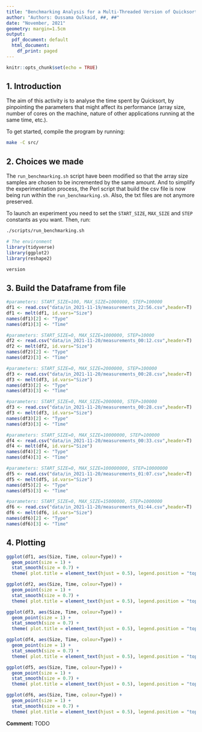 ```yaml
---
title: "Benchmarking Analysis for a Multi-Threaded Version of Quicksort"
author: "Authors: Oussama Oulkaid, ##, ##"  
date: "November, 2021"
geometry: margin=1.5cm
output:
  pdf_document: default
  html_document:
    df_print: paged
---
```


```r
knitr::opts_chunk$set(echo = TRUE)
```

## 1. Introduction
The aim of this activity is to analyse the time spent by Quicksort, by pinpointing the parameters that might affect its performance (array size, number of cores on the machine, nature of other applications running at the same time, etc.).

To get started, compile the program by running:
```bash
make -C src/
```

## 2. Choices we made
<!-- sample sizes, script automation, etc. -->
The `run_benchmarking.sh` script have been modified so that the array size samples are chosen to be incremented by the same amount. And to simplify the experimentation process, the Perl script that build the csv file is now being run within the `run_benchmarking.sh`. Also, the txt files are not anymore preserved.

To launch an experiment you need to set the `START_SIZE`, `MAX_SIZE` and `STEP` constants as you want. Then, run:
```bash
./scripts/run_benchmarking.sh
```


```r
# The environment
library(tidyverse)
library(ggplot2)
library(reshape2)
```


```r
version
```

## 3. Build the Dataframe from file
```r
#parameters: START_SIZE=100, MAX_SIZE=1000000, STEP=100000
df1 <- read.csv("data/in_2021-11-19/measurements_22:56.csv",header=T)
df1 <- melt(df1, id.vars="Size")
names(df1)[2] <- "Type"
names(df1)[3] <- "Time"

#parameters: START_SIZE=0, MAX_SIZE=1000000, STEP=10000
df2 <- read.csv("data/in_2021-11-20/measurements_00:12.csv",header=T)
df2 <- melt(df2, id.vars="Size")
names(df2)[2] <- "Type"
names(df2)[3] <- "Time"

#parameters: START_SIZE=0, MAX_SIZE=2000000, STEP=100000
df3 <- read.csv("data/in_2021-11-20/measurements_00:28.csv",header=T)
df3 <- melt(df3, id.vars="Size")
names(df3)[2] <- "Type"
names(df3)[3] <- "Time"

#parameters: START_SIZE=0, MAX_SIZE=2000000, STEP=100000
df3 <- read.csv("data/in_2021-11-20/measurements_00:28.csv",header=T)
df3 <- melt(df3, id.vars="Size")
names(df3)[2] <- "Type"
names(df3)[3] <- "Time"

#parameters: START_SIZE=0, MAX_SIZE=10000000, STEP=100000
df4 <- read.csv("data/in_2021-11-20/measurements_00:33.csv",header=T)
df4 <- melt(df4, id.vars="Size")
names(df4)[2] <- "Type"
names(df4)[3] <- "Time"

#parameters: START_SIZE=0, MAX_SIZE=100000000, STEP=10000000
df5 <- read.csv("data/in_2021-11-20/measurements_01:07.csv",header=T)
df5 <- melt(df5, id.vars="Size")
names(df5)[2] <- "Type"
names(df5)[3] <- "Time"

#parameters: START_SIZE=0, MAX_SIZE=15000000, STEP=1000000
df6 <- read.csv("data/in_2021-11-20/measurements_01:44.csv",header=T)
df6 <- melt(df6, id.vars="Size")
names(df6)[2] <- "Type"
names(df6)[3] <- "Time"
```

## 4. Plotting

```r
ggplot(df1, aes(Size, Time, colour=Type)) + 
  geom_point(size = 1) +
  stat_smooth(size = 0.7) +
  theme( plot.title = element_text(hjust = 0.5), legend.position = "top" )

ggplot(df2, aes(Size, Time, colour=Type)) + 
  geom_point(size = 1) +
  stat_smooth(size = 0.7) +
  theme( plot.title = element_text(hjust = 0.5), legend.position = "top" )

ggplot(df3, aes(Size, Time, colour=Type)) + 
  geom_point(size = 1) +
  stat_smooth(size = 0.7) +
  theme( plot.title = element_text(hjust = 0.5), legend.position = "top" )

ggplot(df4, aes(Size, Time, colour=Type)) + 
  geom_point(size = 1) +
  stat_smooth(size = 0.7) +
  theme( plot.title = element_text(hjust = 0.5), legend.position = "top" )

ggplot(df5, aes(Size, Time, colour=Type)) + 
  geom_point(size = 1) +
  stat_smooth(size = 0.7) +
  theme( plot.title = element_text(hjust = 0.5), legend.position = "top" )

ggplot(df6, aes(Size, Time, colour=Type)) + 
  geom_point(size = 1) +
  stat_smooth(size = 0.7) +
  theme( plot.title = element_text(hjust = 0.5), legend.position = "top" )
```

**Comment:** TODO















